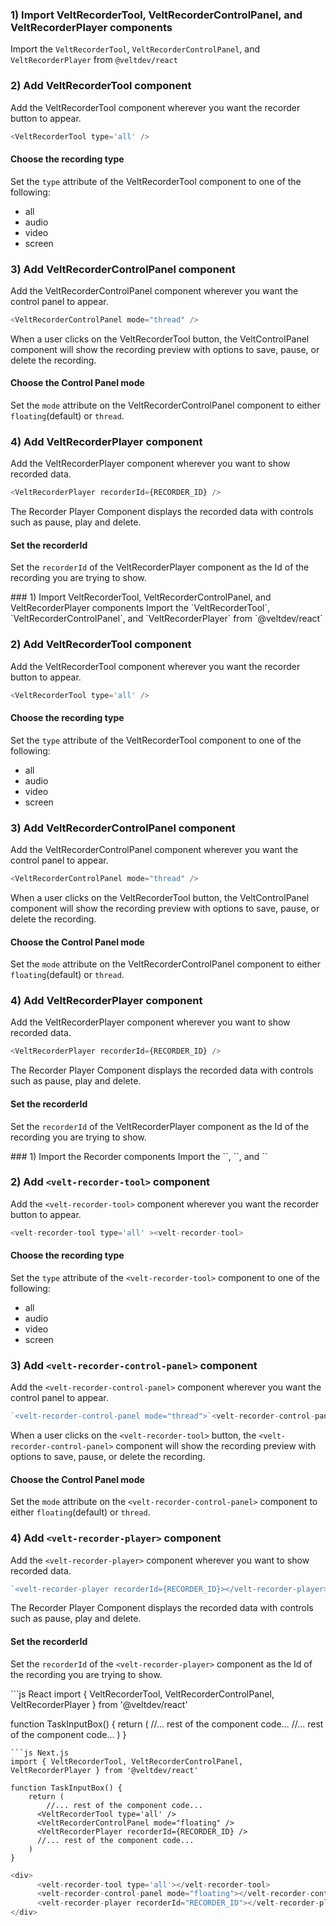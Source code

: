 <Tabs>
  <Tab title="React">

### 1) Import VeltRecorderTool, VeltRecorderControlPanel, and VeltRecorderPlayer components
Import the `VeltRecorderTool`, `VeltRecorderControlPanel`, and `VeltRecorderPlayer` from `@veltdev/react`

### 2) Add VeltRecorderTool component
Add the VeltRecorderTool component wherever you want the recorder button to appear. 

```js
<VeltRecorderTool type='all' />
```

#### Choose the recording type

Set the `type` attribute of the VeltRecorderTool component to one of the following:
 - all
 - audio 
 - video
 - screen

### 3) Add VeltRecorderControlPanel component
Add the VeltRecorderControlPanel component wherever you want the control panel to appear.

```js
<VeltRecorderControlPanel mode="thread" />
```

When a user clicks on the VeltRecorderTool button, the VeltControlPanel component will show the recording preview with options to save, pause, or delete the recording.


#### Choose the Control Panel mode
Set the `mode` attribute on the VeltRecorderControlPanel component to either `floating`(default) or `thread`. 

### 4) Add VeltRecorderPlayer component
Add the VeltRecorderPlayer component wherever you want to show recorded data.

```js
<VeltRecorderPlayer recorderId={RECORDER_ID} />
```

The Recorder Player Component displays the recorded data with controls such as pause, play and delete.

#### Set the recorderId
Set the `recorderId` of the VeltRecorderPlayer component as the Id of the recording you are trying to show.



  </Tab>
  <Tab title="Next.js">
### 1) Import VeltRecorderTool, VeltRecorderControlPanel, and VeltRecorderPlayer components
Import the `VeltRecorderTool`, `VeltRecorderControlPanel`, and `VeltRecorderPlayer` from `@veltdev/react`

### 2) Add VeltRecorderTool component
Add the VeltRecorderTool component wherever you want the recorder button to appear. 

```js
<VeltRecorderTool type='all' />
```

#### Choose the recording type

Set the `type` attribute of the VeltRecorderTool component to one of the following:
 - all
 - audio 
 - video
 - screen

### 3) Add VeltRecorderControlPanel component
Add the VeltRecorderControlPanel component wherever you want the control panel to appear.

```js
<VeltRecorderControlPanel mode="thread" />
```

When a user clicks on the VeltRecorderTool button, the VeltControlPanel component will show the recording preview with options to save, pause, or delete the recording.


#### Choose the Control Panel mode
Set the `mode` attribute on the VeltRecorderControlPanel component to either `floating`(default) or `thread`. 

### 4) Add VeltRecorderPlayer component
Add the VeltRecorderPlayer component wherever you want to show recorded data.

```js
<VeltRecorderPlayer recorderId={RECORDER_ID} />
```

The Recorder Player Component displays the recorded data with controls such as pause, play and delete.

#### Set the recorderId
Set the `recorderId` of the VeltRecorderPlayer component as the Id of the recording you are trying to show.



  </Tab>
  <Tab title="HTML">
### 1) Import the Recorder components
Import the `<velt-recorder-tool>`, `<velt-recorder-control-panel>`, and `<velt-recorder-player>`

### 2) Add `<velt-recorder-tool>` component
Add the `<velt-recorder-tool>` component wherever you want the recorder button to appear. 

```js
<velt-recorder-tool type='all' ><velt-recorder-tool>
```

#### Choose the recording type

Set the `type` attribute of the `<velt-recorder-tool>` component to one of the following:
 - all
 - audio 
 - video
 - screen

### 3) Add `<velt-recorder-control-panel>` component
Add the `<velt-recorder-control-panel>` component wherever you want the control panel to appear.

```js
`<velt-recorder-control-panel mode="thread">`<velt-recorder-control-panel>`
```

When a user clicks on the `<velt-recorder-tool>` button, the `<velt-recorder-control-panel>` component will show the recording preview with options to save, pause, or delete the recording.


#### Choose the Control Panel mode
Set the `mode` attribute on the `<velt-recorder-control-panel>` component to either `floating`(default) or `thread`. 

### 4) Add `<velt-recorder-player>` component
Add the `<velt-recorder-player>` component wherever you want to show recorded data.

```js
`<velt-recorder-player recorderId={RECORDER_ID}></velt-recorder-player>
```

The Recorder Player Component displays the recorded data with controls such as pause, play and delete.

#### Set the recorderId
Set the `recorderId` of the `<velt-recorder-player>` component as the Id of the recording you are trying to show.



  </Tab>
</Tabs>



<RequestExample>
```js React
import { VeltRecorderTool, VeltRecorderControlPanel, VeltRecorderPlayer } from '@veltdev/react'

function TaskInputBox() {
    return (
    	//... rest of the component code...
      <VeltRecorderTool type='all' />
      <VeltRecorderControlPanel mode="floating" />
      <VeltRecorderPlayer recorderId={RECORDER_ID} />
      //... rest of the component code...
    )
}
```
```js Next.js
import { VeltRecorderTool, VeltRecorderControlPanel, VeltRecorderPlayer } from '@veltdev/react'

function TaskInputBox() {
    return (
    	//... rest of the component code...
      <VeltRecorderTool type='all' />
      <VeltRecorderControlPanel mode="floating" />
      <VeltRecorderPlayer recorderId={RECORDER_ID} />
      //... rest of the component code...
    )
}
```
```js HTML
<div>
      <velt-recorder-tool type='all'></velt-recorder-tool>
      <velt-recorder-control-panel mode="floating"></velt-recorder-control-panel>
      <velt-recorder-player recorderId="RECORDER_ID"></velt-recorder-player>
</div>
    
```
</RequestExample>

